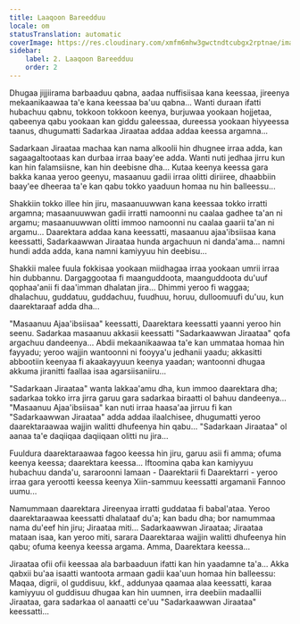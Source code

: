 ```yaml
---
title: Laaqoon Bareedduu
locale: om
statusTranslation: automatic
coverImage: https://res.cloudinary.com/xmfm6mhw3gwctndtcubgx2rptnae/image/upload/v1740468922/small_cover_tratado_de_psicologia_revolucionaria_a4c0dca4e0.webp
sidebar:
    label: 2. Laaqoon Bareedduu
    order: 2
---
```

Dhugaa jijjiirama barbaaduu qabna, aadaa nuffisiisaa kana keessaa, jireenya mekaanikaawaa ta'e kana keessaa ba'uu qabna... Wanti duraan ifatti hubachuu qabnu, tokkoon tokkoon keenya, burjuwaa yookaan hojjetaa, qabeenya qabu yookaan kan giddu galeessaa, dureessa yookaan hiyyeessa taanus, dhugumatti Sadarkaa Jiraataa addaa addaa keessa argamna...

Sadarkaan Jiraataa machaa kan nama alkoolii hin dhugnee irraa adda, kan sagaagaltootaas kan durbaa irraa baay'ee adda. Wanti nuti jedhaa jirru kun kan hin falamsiisne, kan hin deebisne dha... Kutaa keenya keessa gara bakka kanaa yeroo geenyu, masaanuu gadii irraa olitti diriiree, dhaabbiin baay'ee dheeraa ta'e kan qabu tokko yaaduun homaa nu hin balleessu...

Shakkiin tokko illee hin jiru, masaanuuwwan kana keessaa tokko irratti argamna; masaanuuwwan gadii irratti namoonni nu caalaa gadhee ta'an ni argamu; masaanuuwwan olitti immoo namoonni nu caalaa gaarii ta'an ni argamu... Daarektara addaa kana keessatti, masaanuu ajaa'ibsiisaa kana keessatti, Sadarkaawwan Jiraataa hunda argachuun ni danda'ama... namni hundi adda adda, kana namni kamiyyuu hin deebisu...

Shakkii malee fuula fokkisaa yookaan miidhagaa irraa yookaan umrii irraa hin dubbannu. Dargaggootaa fi maanguddoota, maanguddoota du'uuf qophaa'anii fi daa'imman dhalatan jira... Dhimmi yeroo fi waggaa; dhalachuu, guddatuu, guddachuu, fuudhuu, horuu, dulloomuufi du'uu, kun daarektaraaf adda dha...

"Masaanuu Ajaa'ibsiisaa" keessatti, Daarektara keessatti yaanni yeroo hin seenu. Sadarkaa masaanuu akkasii keessatti "Sadarkaawwan Jiraataa" qofa argachuu dandeenya... Abdii mekaanikaawaa ta'e kan ummataa homaa hin fayyadu; yeroo wajjin wantoonni ni fooyya'u jedhanii yaadu; akkasitti abbootiin keenyaa fi akaakayyuun keenya yaadan; wantoonni dhugaa akkuma jiranitti faallaa isaa agarsiisaniiru...

"Sadarkaan Jiraataa" wanta lakkaa'amu dha, kun immoo daarektara dha; sadarkaa tokko irra jirra garuu gara sadarkaa biraatti ol bahuu dandeenya... "Masaanuu Ajaa'ibsiisaa" kan nuti irraa haasa'aa jirruu fi kan "Sadarkaawwan Jiraataa" adda addaa ilaalchisee, dhugumatti yeroo daarektaraawaa wajjin walitti dhufeenya hin qabu... "Sadarkaan Jiraataa" ol aanaa ta'e daqiiqaa daqiiqaan olitti nu jira...

Fuuldura daarektaraawaa fagoo keessa hin jiru, garuu asii fi amma; ofuma keenya keessa; daarektara keessa... Iftoomina qaba kan kamiyyuu hubachuu danda'u, sararoonni lamaan - Daarektarii fi Daarektarri - yeroo irraa gara yerootti keessa keenya Xiin-sammuu keessatti argamanii Fannoo uumu...

Namummaan daarektara Jireenyaa irratti guddataa fi babal'ataa. Yeroo daarektaraawaa keessatti dhalataaf du'a; kan badu dha; bor namummaa nama du'eef hin jiru; Jiraataa miti... Sadarkaawwan Jiraataa; Jiraataa mataan isaa, kan yeroo miti, sarara Daarektaraa wajjin walitti dhufeenya hin qabu; ofuma keenya keessa argama. Amma, Daarektara keessa...

Jiraataa ofii ofii keessaa ala barbaaduun ifatti kan hin yaadamne ta'a... Akka qabxii bu'aa isaatti wantoota armaan gadii kaa'uun homaa hin balleessu: Maqaa, digrii, ol guddisuu, kkf., addunyaa qaamaa alaa keessatti, karaa kamiyyuu ol guddisuu dhugaa kan hin uumnen, irra deebiin madaallii Jiraataa, gara sadarkaa ol aanaatti ce'uu "Sadarkaawwan Jiraataa" keessatti...

